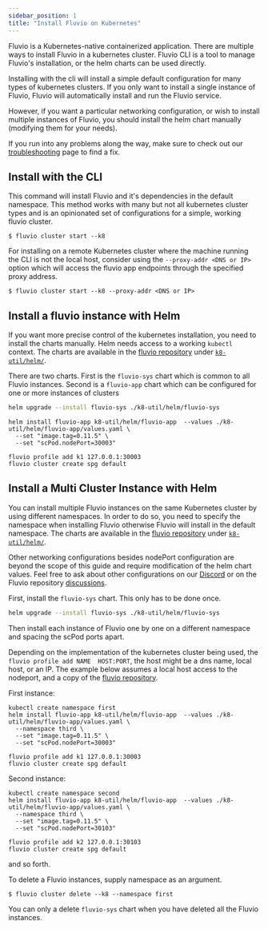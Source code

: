 ```yaml
---
sidebar_position: 1
title: "Install Fluvio on Kubernetes"
---
```


Fluvio is a Kubernetes-native containerized application.  There are multiple ways to install Fluvio in a kubernetes cluster.
Fluvio CLI is a tool to manage Fluvio's installation, or the helm charts can be used directly.

Installing with the cli will install a simple default configuration for many types of kubernetes clusters.
If you only want to install a single instance of Fluvio, Fluvio will automatically install and run the Fluvio service.

However, if you want a particular networking configuration, or wish to install multiple instances of Fluvio, you should install the helm chart manually (modifying them for your needs).

If you run into any problems along the way, make sure to check out our [troubleshooting] page to find a fix.

## Install with the CLI

This command will install Fluvio and it's dependencies in the default namespace. This method works with many but not all kubernetes cluster types and is an opinionated set of configurations for a simple, working fluvio cluster.

```shell copy="fl"
$ fluvio cluster start --k8
```

For installing on a remote Kubernetes cluster where the machine running the CLI is not the local host, consider using the `--proxy-addr <DNS or IP>` option which will access the fluvio app endpoints through the specified proxy address.

```shell copy="fl"
$ fluvio cluster start --k8 --proxy-addr <DNS or IP>
```

## Install a fluvio instance with Helm

If you want more precise control of the kubernetes installation, you need to install the charts manually.  Helm needs access
to a working `kubectl` context. The charts are available in the [fluvio repository](https://github.com/infinyon/fluvio) under [`k8-util/helm/`](https://github.com/infinyon/fluvio/tree/master/k8-util/helm).

There are two charts. First is the `fluvio-sys` chart which is common to all Fluvio instances. Second is a `fluvio-app` chart which can be configured for one or more instances of clusters

```bash copy="fl"
helm upgrade --install fluvio-sys ./k8-util/helm/fluvio-sys
```


```shell
helm install fluvio-app k8-util/helm/fluvio-app  --values ./k8-util/helm/fluvio-app/values.yaml \
  --set "image.tag=0.11.5" \
  --set "scPod.nodePort=30003"

fluvio profile add k1 127.0.0.1:30003
fluvio cluster create spg default
```

## Install a Multi Cluster Instance with Helm

You can install multiple Fluvio instances on the same Kubernetes cluster by using different namespaces.  In order to do so, you need to specify the namespace when installing Fluvio otherwise Fluvio will install in the default namespace.  The charts are available in the [fluvio repository](https://github.com/infinyon/fluvio) under [`k8-util/helm/`](https://github.com/infinyon/fluvio/tree/master/k8-util/helm).

Other networking configurations besides nodePort configuration are beyond
the scope of this guide and require modification of the helm chart values. Feel free to ask about other configurations on our [Discord](https://discordapp.com/invite/bBG2dTz) or on the Fluvio repository [discussions].

First, install the `fluvio-sys` chart.  This only has to be done once.

```bash copy="fl"
helm upgrade --install fluvio-sys ./k8-util/helm/fluvio-sys
```

Then install each instance of Fluvio one by one on a different namespace and spacing
the scPod ports apart.

Depending on the implementation of the kubernetes cluster being used,
the `fluvio profile add NAME  HOST:PORT`, the host might be a dns name,
local host, or an IP.  The example below assumes a local host access to
the nodeport, and a copy of the [fluvio repository](https://github.com/infinyon/fluvio).


First instance:


```shell
kubectl create namespace first
helm install fluvio-app k8-util/helm/fluvio-app  --values ./k8-util/helm/fluvio-app/values.yaml \
  --namespace third \
  --set "image.tag=0.11.5" \
  --set "scPod.nodePort=30003"

fluvio profile add k1 127.0.0.1:30003
fluvio cluster create spg default
```

Second instance:


```shell
kubectl create namespace second
helm install fluvio-app k8-util/helm/fluvio-app  --values ./k8-util/helm/fluvio-app/values.yaml \
  --namespace third \
  --set "image.tag=0.11.5" \
  --set "scPod.nodePort=30103"

fluvio profile add k2 127.0.0.1:30103
fluvio cluster create spg default
```

and so forth.


To delete a Fluvio instances, supply namespace as an argument.

```shell copy="fl"
$ fluvio cluster delete --k8 --namespace first
```

You can only a delete `fluvio-sys` chart when you have deleted all the Fluvio instances.

[troubleshooting]: fluvio/concepts/operations/troubleshooting.mdx
[discussions]: https://github.com/infinyon/fluvio/discussions